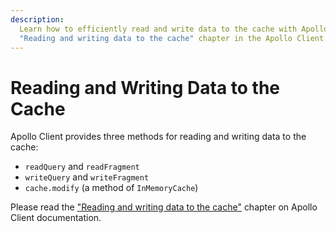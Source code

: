 ```yaml
---
description:
  Learn how to efficiently read and write data to the cache with Apollo Client. Check out the
  "Reading and writing data to the cache" chapter in the Apollo Client documentation.
---
```


# Reading and Writing Data to the Cache

Apollo Client provides three methods for reading and writing data to the cache:

- `readQuery` and `readFragment`
- `writeQuery` and `writeFragment`
- `cache.modify` (a method of `InMemoryCache`)

Please read the
["Reading and writing data to the cache"](https://apollographql.com/docs/react/caching/cache-interaction)
chapter on Apollo Client documentation.
